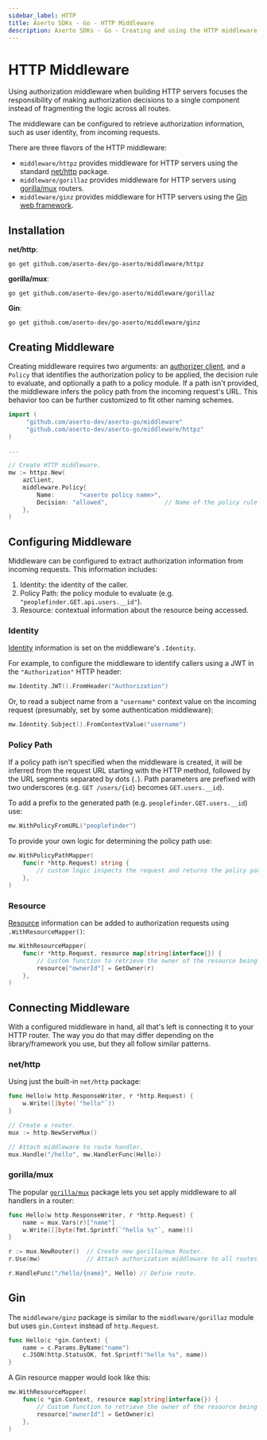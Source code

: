 ```yaml
---
sidebar_label: HTTP
title: Aserto SDKs - Go - HTTP Middleware
description: Aserto SDKs - Go - Creating and using the HTTP middleware
---
```


# HTTP Middleware

Using authorization middleware when building HTTP servers focuses the responsibility of making authorization decisions
to a single component instead of fragmenting the logic across all routes.

The middleware can be configured to retrieve authorization information, such as user identity, from incoming requests.

There are three flavors of the HTTP middleware:

* `middleware/httpz` provides middleware for HTTP servers using the standard [net/http](https://pkg.go.dev/net/http) package.
* `middleware/gorillaz` provides middleware for HTTP servers using [gorilla/mux](https://github.com/gorilla/mux) routers.
* `middleware/ginz` provides middleware for HTTP servers using the [Gin web framework](https://gin-gonic.com).

## Installation

**net/http**:

```shell
go get github.com/aserto-dev/go-aserto/middleware/httpz
```

**gorilla/mux**:

```shell
go get github.com/aserto-dev/go-aserto/middleware/gorillaz
```

**Gin**:

```shell
go get github.com/aserto-dev/go-aserto/middleware/ginz
```

## Creating Middleware

Creating middleware requires two arguments: an [authorizer client](/docs/software-development-kits/go/authorizer),
and a `Policy` that identifies the authorization policy to be applied, the decision rule to evaluate, and optionally a
path to a policy module. If a path isn't provided, the middleware infers the policy path from the incoming
request's URL. This behavior too can be further customized to fit other naming schemes.

```go
import (
     "github.com/aserto-dev/aserto-go/middleware"
     "github.com/aserto-dev/aserto-go/middleware/httpz"
)

...

// Create HTTP middleware.
mw := httpz.New(
    azClient,
    middleware.Policy{
        Name:       "<aserto policy name>",
        Decision: "allowed",                // Name of the policy rule to evaluate.
    },
)
```

## Configuring Middleware

Middleware can be configured to extract authorization information from incoming requests. This information includes:

1. Identity: the identity of the caller.
2. Policy Path: the policy module to evaluate (e.g. `"peoplefinder.GET.api.users.__id"`).
3. Resource: contextual information about the resource being accessed.

### Identity

[Identity](/docs/authorizer-guide/identity-context) information is set on the middleware's `.Identity`.

For example, to configure the middleware to identify callers using a JWT in the `"Authorization"` HTTP header:

```go
mw.Identity.JWT().FromHeader("Authorization")
```

Or, to read a subject name from a `"username"` context value on the incoming request (presumably, set by some
authentication middleware):

```go
mw.Identity.Subject().FromContextValue("username")
```

### Policy Path

If a policy path isn't specified when the middleware is created, it will be inferred from the request URL starting with
the HTTP method, followed by the URL segments separated by dots (`.`). Path parameters are prefixed
with two underscores (e.g. `GET /users/{id}` becomes `GET.users.__id`).

To add a prefix to the generated path (e.g. `peoplefinder.GET.users.__id`) use:

```go
mw.WithPolicyFromURL("peoplefinder")
```

To provide your own logic for determining the policy path use:

```go
mw.WithPolicyPathMapper(
    func(r *http.Request) string {
        // custom logic inspects the request and returns the policy path.
    },
)
```

### Resource

[Resource](/docs/authorizer-guide/resource-context) information can be added to authorization requests using
`.WithResourceMapper()`:

```go
mw.WithResourceMapper(
    func(r *http.Request, resource map[string]interface{}) {
        // Custom function to retrieve the owner of the resource being accessed.
        resource["ownerId"] = GetOwner(r)
    },
)
```

## Connecting Middleware

With a configured middleware in hand, all that's left is connecting it to your HTTP router.
The way you do that may differ depending on the library/framework you use, but they all follow similar patterns.

### net/http

Using just the built-in `net/http` package:

```go
func Hello(w http.ResponseWriter, r *http.Request) {
    w.Write([]byte(`"hello"`))
}

// Create a router.
mux := http.NewServeMux()

// Attach middleware to route handler.
mux.Handle("/hello", mw.HandlerFunc(Hello))

```

### gorilla/mux

The popular [`gorilla/mux`](https://pkg.go.dev/github.com/gorilla/mux) package lets you set apply middleware to all
handlers in a router:

```go
func Hello(w http.ResponseWriter, r *http.Request) {
	name = mux.Vars(r)["name"]
    w.Write([]byte(fmt.Sprintf(`"hello %s"`, name)))
}

r := mux.NewRouter()  // Create new gorilla/mux Router.
r.Use(mw)             // Attach authorization middleware to all routes.

r.HandleFunc("/hello/{name}", Hello) // Define route.
```

## Gin

The `middleware/ginz` package is similar to the `middleware/gorillaz` module but uses `gin.Context` instead of
`http.Request`.

```go
func Hello(c *gin.Context) {
	name = c.Params.ByName("name")
	c.JSON(http.StatusOK, fmt.Sprintf("hello %s", name))
}
```

A Gin resource mapper would look like this:
```go
mw.WithResourceMapper(
    func(c *gin.Context, resource map[string]interface{}) {
        // Custom function to retrieve the owner of the resource being accessed.
        resource["ownerId"] = GetOwner(c)
    },
)
```
